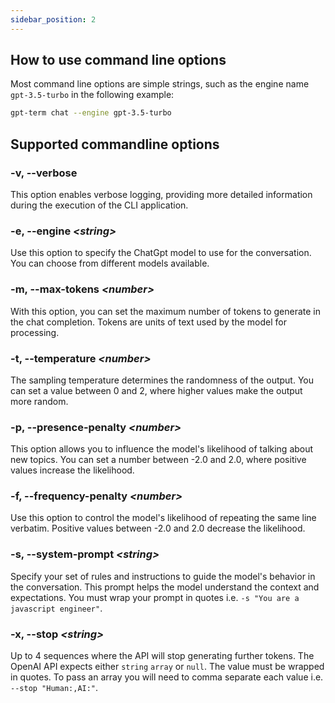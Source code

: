 ```yaml
---
sidebar_position: 2
---
```


## How to use command line options

Most command line options are simple strings, such as the engine name `gpt-3.5-turbo` in the following example:

```bash
gpt-term chat --engine gpt-3.5-turbo
```

## Supported commandline options

### -v, --verbose

This option enables verbose logging, providing more detailed information during the execution of the CLI application.

### -e, --engine *&lt;string&gt;*

Use this option to specify the ChatGpt model to use for the conversation. You can choose from different models available.

### -m, --max-tokens *&lt;number&gt;*

With this option, you can set the maximum number of tokens to generate in the chat completion. Tokens are units of text used by the model for processing.

### -t, --temperature *&lt;number&gt;*

The sampling temperature determines the randomness of the output. You can set a value between 0 and 2, where higher values make the output more random.

### -p, --presence-penalty *&lt;number&gt;*

This option allows you to influence the model's likelihood of talking about new topics. You can set a number between -2.0 and 2.0, where positive values increase the likelihood.

### -f, --frequency-penalty *&lt;number&gt;* 

Use this option to control the model's likelihood of repeating the same line verbatim. Positive values between -2.0 and 2.0 decrease the likelihood.

### -s, --system-prompt *&lt;string&gt;*

Specify your set of rules and instructions to guide the model's behavior in the conversation. This prompt helps the model understand the context and expectations.
You must wrap your prompt in quotes i.e. `-s "You are a javascript engineer"`.

### -x, --stop *&lt;string&gt;*

Up to 4 sequences where the API will stop generating further tokens. The OpenAI API expects either `string` `array` or `null`. 
The value must be wrapped in quotes. To pass an array you will need to comma separate each value i.e. `--stop "Human:,AI:"`.
